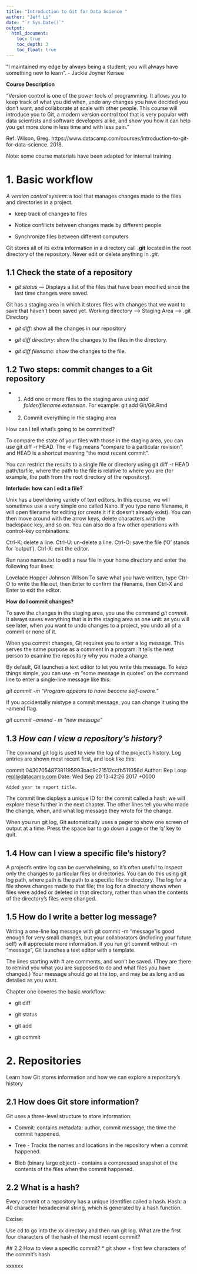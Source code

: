 ```yaml
---
title: "Introduction to Git for Data Science "
author: "Jeff Li"
date: "`r Sys.Date()`"
output: 
  html_document: 
    toc: true
    toc_depth: 3
    toc_float: true
---
```


"I maintained my edge by always being a student; you will always have something new to learn". - Jackie Joyner Kersee

**Course Description** 

"Version control is one of the power tools of programming. It allows you to keep track of what you did when, undo any changes you have decided you don't want, and collaborate at scale with other people. This course will introduce you to Git, a modern version control tool that is very popular with data scientists and software developers alike, and show you how it can help you get more done in less time and with less pain."


Ref: Wilson, Greg. https://www.datacamp.com/courses/introduction-to-git-for-data-science.  2018.


Note: some course materials have been adapted for internal training. 


# 1. Basic workflow

*A version control system*: a tool that manages changes made to the files and directories in a project.

* keep track of changes to files

* Notice confilicts between changes made by different people

* Synchronize files between different computers

Git stores all of its extra information in a directory call **.git** located in the root directory of the repository. Never edit or delete anything in *.git*. 


## 1.1  Check the state of a repository 

* *git status*  --- Displays a list of the files that have been modified since the last time changes were saved. 

Git has a staging area in which it stores files with changes that we want to save that haven't been saved yet. 
Working directory --> Staging Area --> .git Directory 


* *git diff*: show all the changes in our repository

* *git diff directory*: show the changes to the files in the directory. 

* *git diff filename*: show the changes to the file. 



## 1.2 Two steps: commit changes to a Git repository

* 1. Add one or more files to the staging area using *add folder/filename.extension*. For example: git add Git/Git.Rmd

* 2. Commit everything in the staging area

How can I tell what's going to be committed?

To compare the state of your files with those in the staging area, you can use git diff -r HEAD. The -r flag means "compare to a particular revision", and HEAD is a shortcut meaning "the most recent commit".

You can restrict the results to a single file or directory using git diff -r HEAD path/to/file, where the path to the file is relative to where you are (for example, the path from the root directory of the repository).

**Interlude: how can I edit a file?**


Unix has a bewildering variety of text editors. In this course, we will sometimes use a very simple one called Nano. If you type nano filename, it will open filename for editing (or create it if it doesn't already exist). You can then move around with the arrow keys, delete characters with the backspace key, and so on. You can also do a few other operations with control-key combinations:

Ctrl-K: delete a line.
Ctrl-U: un-delete a line.
Ctrl-O: save the file ('O' stands for 'output').
Ctrl-X: exit the editor.



Run nano names.txt to edit a new file in your home directory and enter the following four lines:

Lovelace
Hopper
Johnson
Wilson
To save what you have written, type Ctrl-O to write the file out, then Enter to confirm the filename, then Ctrl-X and Enter to exit the editor.



**How do I commit changes?**

To save the changes in the staging area, you use the command *git commit*. It always saves everything that is in the staging area as one unit: as you will see later, when you want to undo changes to a project, you undo all of a commit or none of it.

When you commit changes, Git requires you to enter a log message. This serves the same purpose as a comment in a program: it tells the next person to examine the repository why you made a change.

By default, Git launches a text editor to let you write this message. To keep things simple, you can use -m "some message in quotes" on the command line to enter a single-line message like this:

*git commit -m "Program appears to have become self-aware."*


If you accidentally mistype a commit message, you can change it using the --amend flag.

*git commit --amend - m "new message"* 




## 1.3  *How can I view a repository's history?*

The command git log is used to view the log of the project's history. Log entries are shown most recent first, and look like this:

commit 0430705487381195993bac9c21512ccfb511056d
Author: Rep Loop <repl@datacamp.com>
Date:   Wed Sep 20 13:42:26 2017 +0000

    Added year to report title.
The commit line displays a unique ID for the commit called a hash; we will explore these further in the next chapter. The other lines tell you who made the change, when, and what log message they wrote for the change.

When you run git log, Git automatically uses a pager to show one screen of output at a time. Press the space bar to go down a page or the 'q' key to quit.


## 1.4  **How can I view a specific file's history?**

A project's entire log can be overwhelming, so it's often useful to inspect only the changes to particular files or directories. You can do this using git log path, where path is the path to a specific file or directory. The log for a file shows changes made to that file; the log for a directory shows when files were added or deleted in that directory, rather than when the contents of the directory's files were changed.


## 1.5  **How do I write a better log message?** 

Writing a one-line log message with git commit -m "message"is good enough for very small changes, but your collaborators (including your future self) will appreciate more information. If you run git commit without -m "message", Git launches a text editor with a template.

The lines starting with # are comments, and won't be saved. (They are there to remind you what you are supposed to do and what files you have changed.) Your message should go at the top, and may be as long and as detailed as you want.


Chapter one coveres the basic workflow: 

* git diff

* git status

* git add

* git commit 



# 2. Repositories 

Learn how Git stores information and how we can explore a repository's history

## 2.1 How does Git store information? 
Git uses a three-level structure to store information: 

* Commit: contains metadata: author, commit message, the time the commit happened. 

* Tree - Tracks the names and locations in the repository when a commit happened. 

* Blob (binary large object) - contains a compressed snapshot of the contents of the files when the commit happened. 

## 2.2 What is a hash? 

 Every commit ot a repository has a unique identifier called a hash. Hash: a 40 character hexadecimal string, which is generated by a hash function.
 
 Excise: 
 
 Use cd to go into the xx directory and then run git log. What are the first four characters of the hash of the most recent commit?
 
 
 ## 2.2 How to view a specific commit? 
 * git show + first few characters of the commit's hash
 
 xxxxxx 
